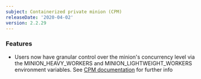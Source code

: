 ```yaml
---
subject: Containerized private minion (CPM)
releaseDate: '2020-04-02'
version: 2.2.29
---
```


### Features

* Users now have granular control over the minion's concurrency level via the MINION_HEAVY_WORKERS and MINION_LIGHTWEIGHT_WORKERS environment variables. See [CPM documentation](https://docs.newrelic.com/docs/synthetics/new-relic-synthetics/private-locations/containerized-private-minion-cpm-configuration#environment-variables) for further info
